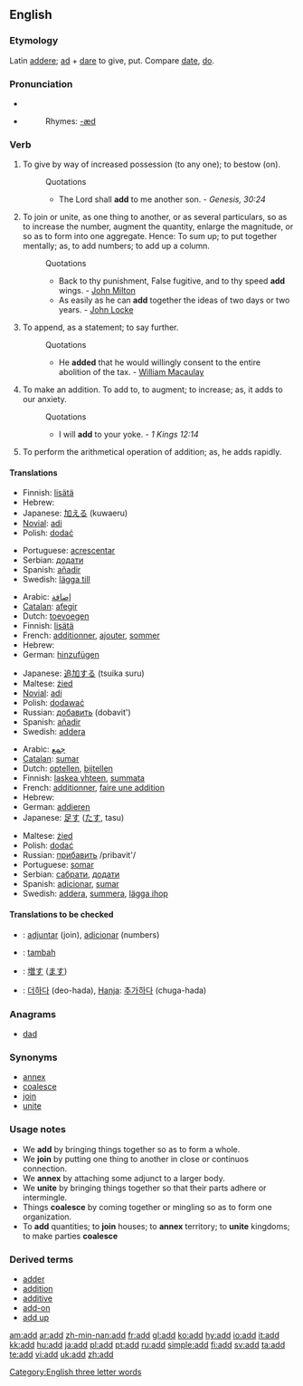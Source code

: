 {{see|ADD}}
==English==
[[Category:English three letter words]]

===Etymology===
Latin [[addere]]; [[ad]] + [[dare]] to give, put. Compare [[date]], [[do]].

===Pronunciation===
*{{IPA|/æd/}}
*{{audio|en-us-add.ogg|Audio (US)}}
*:Rhymes: [[Rhymes:English:-æd|-æd]]

===Verb===
{{en-verb}}

#{{transitive}} To give by way of increased possession (to any one); to bestow (on).
#:Quotations
#:*The Lord shall '''add''' to me another son. - ''Genesis, 30:24''
#{{transitive}} To join or unite, as one thing to another, or as several particulars, so as to increase the number, augment the quantity, enlarge the magnitude, or so as to form into one aggregate. Hence: To sum up; to put together mentally; as, to add numbers; to add up a column.
#:Quotations
#:*Back to thy punishment, False fugitive, and to thy speed '''add''' wings. - [[w:John Milton|John Milton]]
#:*As easily as he can '''add''' together the ideas of two days or two years. - [[John Locke]]
#{{transitive}} To append, as a statement; to say further.
#:Quotations
#:*He '''added''' that he would willingly consent to the entire abolition of the tax. - [[William Macaulay]]
#{{intransitive}} To make an addition.  To add to, to augment; to increase; as, it adds to our anxiety. 
#:Quotations
#:*I will '''add''' to your yoke. - ''1 Kings 12:14''
#{{intransitive}} {{math}} To perform the arithmetical operation of addition; as, he adds rapidly.

====Translations====
{{trans-top|to append, as a statement}}
*Finnish: [[lisätä]]
*Hebrew: {{he-translation|להוסיף|lehosíf}}
*Japanese: [[加える]] (kuwaeru)
*[[Novial]]: [[adi]]
*Polish: [[dodać]]
{{trans-mid}}
*Portuguese: [[acrescentar]]
*Serbian: [[додати]]
*Spanish: [[añadir]]
*Swedish: [[lägga till]]
{{trans-bottom}}

{{trans-top|to make an addition}}
*Arabic: [[إضافة]]
*[[Catalan]]: [[afegir]]
*Dutch: [[toevoegen]]
*Finnish: [[lisätä]]
*French: [[additionner]], [[ajouter]], [[sommer]]
*Hebrew: {{he-translation|להוסיף|lehosíf}}
*German: [[hinzufügen]]
{{trans-mid}}
*Japanese: [[追加する]] (tsuika suru)
*Maltese: [[żied]]
*[[Novial]]: [[adi]]
*Polish: [[dodawać]]
*Russian: [[добавить]] (dobavit')
*Spanish: [[añadir]]
*Swedish: [[addera]]
{{trans-bottom}}

{{trans-top|to perform the arithmetical operation of addition}}
*Arabic: [[جمع]]
*[[Catalan]]: [[sumar]]
*Dutch: [[optellen]], [[bijtellen]]
*Finnish: [[laskea yhteen]], [[summata]]
*French: [[additionner]], [[faire une addition]] 
*Hebrew: {{he-translation|לחבר|lekhabér}}
*German: [[addieren]]
*Japanese: [[足す]] ([[たす]], tasu)
{{trans-mid}}
*Maltese: [[żied]]
*Polish: [[dodać]]
*Russian: [[:ru:прибавить|прибавить]] /pribavit'/
*Portuguese: [[somar]]
*Serbian: [[сабрати]], [[додати]]
*Spanish: [[adicionar]], [[sumar]]
*Swedish: [[addera]], [[summera]], [[lägga ihop]]
{{trans-bottom}}

====Translations to be checked====
{{checktrans}}
*{{ttbc|Ido}}: [[adjuntar]] (join), [[adicionar]] (numbers)
*{{ttbc|Indonesian}}: [[tambah]]
*{{ttbc|Japanese}}: [[増す]] ([[ます]])
*{{ttbc|Korean}}: [[더하다]] (deo-hada), [[Hanja]]: [[추가하다]] (chuga-hada)

===Anagrams===
*[[dad]]

===Synonyms===
*[[annex]]
*[[coalesce]]
*[[join]]
*[[unite]]

===Usage notes===
*We '''add''' by bringing things together so as to form a whole. 
*We '''join''' by putting one thing to another in close or continuos connection. 
*We '''annex''' by attaching some adjunct to a larger body. 
*We '''unite''' by bringing things together so that their parts adhere or intermingle. 
*Things '''coalesce''' by coming together or mingling so as to form one organization. 
*To '''add''' quantities; to '''join''' houses; to '''annex''' territory; to '''unite''' kingdoms; to make parties '''coalesce'''

===Derived terms===
*[[adder#Noun 2|adder]]
*[[addition]]
*[[additive]]
*[[add-on]]
*[[add up]]

{{webster}}

[[am:add]]
[[ar:add]]
[[zh-min-nan:add]]
[[fr:add]]
[[gl:add]]
[[ko:add]]
[[hy:add]]
[[io:add]]
[[it:add]]
[[kk:add]]
[[hu:add]]
[[ja:add]]
[[pl:add]]
[[pt:add]]
[[ru:add]]
[[simple:add]]
[[fi:add]]
[[sv:add]]
[[ta:add]]
[[te:add]]
[[vi:add]]
[[uk:add]]
[[zh:add]]